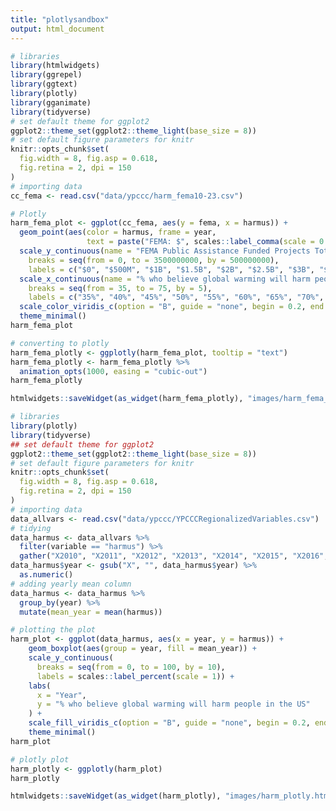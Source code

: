 ```yaml
---
title: "plotlysandbox"
output: html_document
---
```


``` r
# libraries
library(htmlwidgets)
library(ggrepel)
library(ggtext)
library(plotly)
library(gganimate)
library(tidyverse)
# set default theme for ggplot2
ggplot2::theme_set(ggplot2::theme_light(base_size = 8))
# set default figure parameters for knitr
knitr::opts_chunk$set(
  fig.width = 8, fig.asp = 0.618,
  fig.retina = 2, dpi = 150
)
# importing data
cc_fema <- read.csv("data/ypccc/harm_fema10-23.csv")
```
``` r
# Plotly
harm_fema_plot <- ggplot(cc_fema, aes(y = fema, x = harmus)) +
  geom_point(aes(color = harmus, frame = year,
                 text = paste("FEMA: $", scales::label_comma(scale = 0.001)(fema), "<br>Belief in Harm to US: ", harmus, "%<br>State: ", geoname))) +
  scale_y_continuous(name = "FEMA Public Assistance Funded Projects Total per State",
    breaks = seq(from = 0, to = 3500000000, by = 500000000),
    labels = c("$0", "$500M", "$1B", "$1.5B", "$2B", "$2.5B", "$3B", "$3.5B")) +
  scale_x_continuous(name = "% who believe global warming will harm people in the US",
    breaks = seq(from = 35, to = 75, by = 5),
    labels = c("35%", "40%", "45%", "50%", "55%", "60%", "65%", "70%", "75%")) +
  scale_color_viridis_c(option = "B", guide = "none", begin = 0.2, end = 0.9) +
  theme_minimal()
harm_fema_plot
```
``` r
# converting to plotly
harm_fema_plotly <- ggplotly(harm_fema_plot, tooltip = "text")
harm_fema_plotly <- harm_fema_plotly %>%
  animation_opts(1000, easing = "cubic-out")
harm_fema_plotly
```
``` r
htmlwidgets::saveWidget(as_widget(harm_fema_plotly), "images/harm_fema_plotly.html")
```

``` r
# libraries
library(plotly)
library(tidyverse)
## set default theme for ggplot2
ggplot2::theme_set(ggplot2::theme_light(base_size = 8))
# set default figure parameters for knitr
knitr::opts_chunk$set(
  fig.width = 8, fig.asp = 0.618,
  fig.retina = 2, dpi = 150
)
# importing data
data_allvars <- read.csv("data/ypccc/YPCCCRegionalizedVariables.csv")
# tidying
data_harmus <- data_allvars %>%
  filter(variable == "harmus") %>%
  gather("X2010", "X2011", "X2012", "X2013", "X2014", "X2015", "X2016", "X2017", "X2018", "X2019", "X2020", "X2021", "X2022", "X2023", key = "year", value = "harmus")
data_harmus$year <- gsub("X", "", data_harmus$year) %>%
  as.numeric()
# adding yearly mean column
data_harmus <- data_harmus %>%
  group_by(year) %>%
  mutate(mean_year = mean(harmus))
```
``` r
# plotting the plot
harm_plot <- ggplot(data_harmus, aes(x = year, y = harmus)) +
    geom_boxplot(aes(group = year, fill = mean_year)) +
    scale_y_continuous(
      breaks = seq(from = 0, to = 100, by = 10),
      labels = scales::label_percent(scale = 1)) +
    labs(
      x = "Year",
      y = "% who believe global warming will harm people in the US"
    ) +
    scale_fill_viridis_c(option = "B", guide = "none", begin = 0.2, end = 0.9) +
    theme_minimal()
harm_plot
```
``` r
# plotly plot
harm_plotly <- ggplotly(harm_plot)
harm_plotly
```

``` r
htmlwidgets::saveWidget(as_widget(harm_plotly), "images/harm_plotly.html")
```